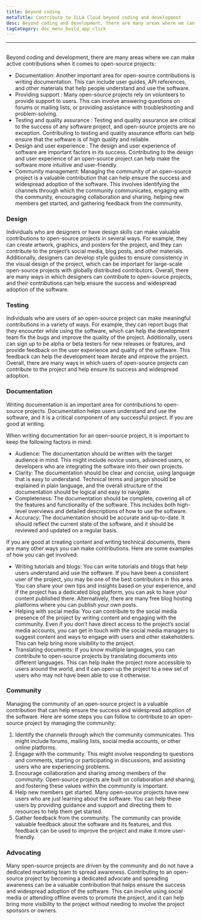 ```yaml
---
title: Beyond coding
metaTitle: Contribute to ILLA Cloud beyond coding and development
desc: Beyond coding and development, there are many areas where we can make active contributions to ILLA Cloud
tagCategory: doc_menu_build_app_click
---
```


* * *

## <Heading hidden>Beyond coding</Heading>

Beyond coding and development, there are many areas where we can make active contributions when it comes to open-source projects:

-   Documentation: Another important area for open-source contributions is writing documentation. This can include user guides, API references, and other materials that help people understand and use the software.
-   Providing support : Many open-source projects rely on volunteers to provide support to users. This can involve answering questions on forums or mailing lists, or providing assistance with troubleshooting and problem-solving.
-   Testing and quality assurance : Testing and quality assurance are critical to the success of any software project, and open-source projects are no exception. Contributing to testing and quality assurance efforts can help ensure that the software is of high quality and reliable.
-   Design and user experience : The design and user experience of software are important factors in its success. Contributing to the design and user experience of an open-source project can help make the software more intuitive and user-friendly.
-   Community management: Managing the community of an open-source project is a valuable contribution that can help ensure the success and widespread adoption of the software. This involves identifying the channels through which the community communicates, engaging with the community, encouraging collaboration and sharing, helping new members get started, and gathering feedback from the community.

### [](https://www.illacloud.com/zh-CN/blog/opensource-for-non-developers#design)Design

Individuals who are designers or have design skills can make valuable contributions to open-source projects in several ways. For example, they can create artwork, graphics, and posters for the project, and they can contribute to the project’s social media, blog posts, and other materials. Additionally, designers can develop style guides to ensure consistency in the visual design of the project, which can be important for large-scale open-source projects with globally distributed contributors. Overall, there are many ways in which designers can contribute to open-source projects, and their contributions can help ensure the success and widespread adoption of the software.

### [](https://www.illacloud.com/zh-CN/blog/opensource-for-non-developers#testing)Testing

Individuals who are users of an open-source project can make meaningful contributions in a variety of ways. For example, they can report bugs that they encounter while using the software, which can help the development team fix the bugs and improve the quality of the project. Additionally, users can sign up to be alpha or beta testers for new releases or features, and provide feedback on the user experience and quality of the software. This feedback can help the development team iterate and improve the project. Overall, there are many ways in which users of open-source projects can contribute to the project and help ensure its success and widespread adoption.

### [](https://www.illacloud.com/zh-CN/blog/opensource-for-non-developers#documentation)Documentation

Writing documentation is an important area for contributions to open-source projects. Documentation helps users understand and use the software, and it is a critical component of any successful project. If you are good at writing.

When writing documentation for an open-source project, it is important to keep the following factors in mind:

-   Audience: The documentation should be written with the target audience in mind. This might include novice users, advanced users, or developers who are integrating the software into their own projects.
-   Clarity: The documentation should be clear and concise, using language that is easy to understand. Technical terms and jargon should be explained in plain language, and the overall structure of the documentation should be logical and easy to navigate.
-   Completeness: The documentation should be complete, covering all of the features and functionality of the software. This includes both high-level overviews and detailed descriptions of how to use the software.
-   Accuracy: The documentation should be accurate and up-to-date. It should reflect the current state of the software, and it should be reviewed and updated on a regular basis.

If you are good at creating content and writing technical documents, there are many other ways you can make contributions. Here are some examples of how you can get involved:

-   Writing tutorials and blogs: You can write tutorials and blogs that help users understand and use the software. If you have been a consistent user of the project, you may be one of the best contributors in this area. You can share your own tips and insights based on your experience, and if the project has a dedicated blog platform, you can ask to have your content published there. Alternatively, there are many free blog hosting platforms where you can publish your own posts.
-   Helping with social media: You can contribute to the social media presence of the project by writing content and engaging with the community. Even if you don’t have direct access to the project’s social media accounts, you can get in touch with the social media managers to suggest content and ways to engage with users and other stakeholders. This can help bring more visibility to the project.
-   Translating documents: If you know multiple languages, you can contribute to open-source projects by translating documents into different languages. This can help make the project more accessible to users around the world, and it can open up the project to a new set of users who may not have been able to use it otherwise.

### [](https://www.illacloud.com/zh-CN/blog/opensource-for-non-developers#community)Community

Managing the community of an open-source project is a valuable contribution that can help ensure the success and widespread adoption of the software. Here are some steps you can follow to contribute to an open-source project by managing the community:

1.  Identify the channels through which the community communicates. This might include forums, mailing lists, social media accounts, or other online platforms.
2.  Engage with the community. This might involve responding to questions and comments, starting or participating in discussions, and assisting users who are experiencing problems.
3.  Encourage collaboration and sharing among members of the community. Open-source projects are built on collaboration and sharing, and fostering these values within the community is important.
4.  Help new members get started. Many open-source projects have new users who are just learning about the software. You can help these users by providing guidance and support and directing them to resources to help them get started.
5.  Gather feedback from the community. The community can provide valuable feedback about the software and its features, and this feedback can be used to improve the project and make it more user-friendly.

### [](https://www.illacloud.com/zh-CN/blog/opensource-for-non-developers#advocating)Advocating

Many open-source projects are driven by the community and do not have a dedicated marketing team to spread awareness. Contributing to an open-source project by becoming a dedicated advocate and spreading awareness can be a valuable contribution that helps ensure the success and widespread adoption of the software. This can involve using social media or attending offline events to promote the project, and it can help bring more visibility to the project without needing to involve the project sponsors or owners.
